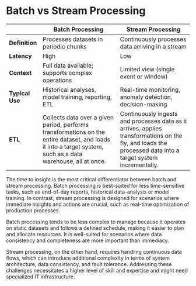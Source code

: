 # Batch vs Stream Processing

|                    | **Batch Processing**                                                   | **Stream Processing**                                             |
| ------------------ | ---------------------------------------------------------------------- | ----------------------------------------------------------------- |
| **Definition**     | Processes datasets in periodic chunks                                  | Continuously processes data arriving in a stream                  |
| **Latency**        | High                                                                   | Low                                                               |
| **Context**        | Full data available; supports complex operations                       | Limited view (single event or window)                             |
| **Typical Use**    | Historical analyses, model training, reporting, ETL                    | Real-time monitoring, anomaly detection, decision-making          |
| **ETL**            | Collects data over a given period, performs transformations on the entire dataset, and loads it into a target system, such as a data warehouse, all at once. | Continuously ingests and processes data as it arrives, applies transformations on the fly, and loads the processed data into a target system incrementally. | 

The time to insight is the most critical differentiator between batch and stream processing.
Batch processing is best-suited for less time-sensitive tasks, such as end-of-day reports, historical data-analysis or model training.
In contrast, stream processing is designed for scenarios where immediate insights and actions are crucial, such as real-time optimization of production processes.

Batch processing tends to be less complex to manage because it operates on static datasets and follows a defined schedule, making it easier to plan and allocate resources.
It is well-suited for scenarios where data consistency and completeness are more important than immediacy.

Stream processing, on the other hand, requires handling continuous data flows, which can introduce additional complexity in terms of system architecture, data consistency, and fault tolerance.
Addressing these challenges necessitates a higher level of skill and expertise and might need specialized IT infrastructure.
